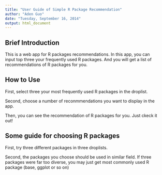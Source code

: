 ```yaml
---
title: "User Guide of Simple R Package Recommendation"
author: "Aden Guo"
date: "Tuesday, September 16, 2014"
output: html_document
---
```



## Brief Introduction
This is a web app for R packages recommendations. In this app, you can input top three your frequently used R packages. And you will get a list of recommendations of R packages for you.


## How to Use

First, select three your most frequently used R packages in the droplist. 

Second, choose a number of reconmmendations you want to display in the app.

Then, you can see the recommendation of R packages for you. Just ckeck it out!

## Some guide for choosing R packages

First, try three different packages in three droplists.

Second, the packages you choose should be used in similar field. If three packages were far too diverse, you may just get most commonly used R package (base, ggplot or so on)  